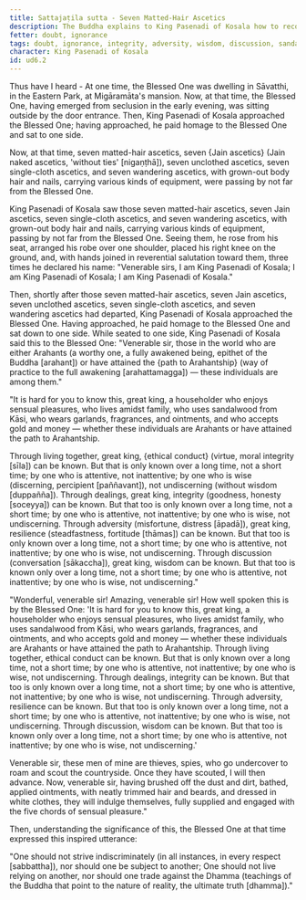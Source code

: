 ```yaml
---
title: Sattajaṭila sutta - Seven Matted-Hair Ascetics
description: The Buddha explains to King Pasenadi of Kosala how to recognize the character of another person.
fetter: doubt, ignorance
tags: doubt, ignorance, integrity, adversity, wisdom, discussion, sandalwood, garlands, fragrances, ointments, gold, money, ethical conduct, dealings, adversity, misfortune discussion, wisdom, ud, ud6
character: King Pasenadi of Kosala
id: ud6.2
---
```


Thus have I heard - At one time, the Blessed One was dwelling in Sāvatthi, in the Eastern Park, at Migāramāta's mansion. Now, at that time, the Blessed One, having emerged from seclusion in the early evening, was sitting outside by the door entrance. Then, King Pasenadi of Kosala approached the Blessed One; having approached, he paid homage to the Blessed One and sat to one side.

Now, at that time, seven matted-hair ascetics, seven \{Jain ascetics} (Jain naked ascetics, 'without ties' [nigaṇṭhā]), seven unclothed ascetics, seven single-cloth ascetics, and seven wandering ascetics, with grown-out body hair and nails, carrying various kinds of equipment, were passing by not far from the Blessed One.

King Pasenadi of Kosala saw those seven matted-hair ascetics, seven Jain ascetics, seven single-cloth ascetics, and seven wandering ascetics, with grown-out body hair and nails, carrying various kinds of equipment, passing by not far from the Blessed One. Seeing them, he rose from his seat, arranged his robe over one shoulder, placed his right knee on the ground, and, with hands joined in reverential salutation toward them, three times he declared his name: "Venerable sirs, I am King Pasenadi of Kosala; I am King Pasenadi of Kosala; I am King Pasenadi of Kosala."

Then, shortly after those seven matted-hair ascetics, seven Jain ascetics, seven unclothed ascetics, seven single-cloth ascetics, and seven wandering ascetics had departed, King Pasenadi of Kosala approached the Blessed One. Having approached, he paid homage to the Blessed One and sat down to one side. While seated to one side, King Pasenadi of Kosala said this to the Blessed One: "Venerable sir, those in the world who are either Arahants (a worthy one, a fully awakened being, epithet of the Buddha [arahant]) or have attained the \{path to Arahantship} (way of practice to the full awakening [arahattamagga]) — these individuals are among them."

"It is hard for you to know this, great king, a householder who enjoys sensual pleasures, who lives amidst family, who uses sandalwood from Kāsi, who wears garlands, fragrances, and ointments, and who accepts gold and money — whether these individuals are Arahants or have attained the path to Arahantship.

Through living together, great king, \{ethical conduct} (virtue, moral integrity [sīla]) can be known. But that is only known over a long time, not a short time; by one who is attentive, not inattentive; by one who is wise (discerning, percipient [paññavant]), not undiscerning (without wisdom [duppañña]). Through dealings, great king, integrity (goodness, honesty [soceyya]) can be known. But that too is only known over a long time, not a short time; by one who is attentive, not inattentive; by one who is wise, not undiscerning. Through adversity (misfortune, distress [āpadā]), great king, resilience (steadfastness, fortitude [thāmas]) can be known. But that too is only known over a long time, not a short time; by one who is attentive, not inattentive; by one who is wise, not undiscerning. Through discussion (conversation [sākaccha]), great king, wisdom can be known. But that too is known only over a long time, not a short time; by one who is attentive, not inattentive; by one who is wise, not undiscerning."

"Wonderful, venerable sir! Amazing, venerable sir! How well spoken this is by the Blessed One: 'It is hard for you to know this, great king, a householder who enjoys sensual pleasures, who lives amidst family, who uses sandalwood from Kāsi, who wears garlands, fragrances, and ointments, and who accepts gold and money — whether these individuals are Arahants or have attained the path to Arahantship. Through living together, ethical conduct can be known. But that is only known over a long time, not a short time; by one who is attentive, not inattentive; by one who is wise, not undiscerning. Through dealings, integrity can be known. But that too is only known over a long time, not a short time; by one who is attentive, not inattentive; by one who is wise, not undiscerning. Through adversity, resilience can be known. But that too is only known over a long time, not a short time; by one who is attentive, not inattentive; by one who is wise, not undiscerning. Through discussion, wisdom can be known. But that too is known only over a long time, not a short time; by one who is attentive, not inattentive; by one who is wise, not undiscerning.'

Venerable sir, these men of mine are thieves, spies, who go undercover to roam and scout the countryside. Once they have scouted, I will then advance. Now, venerable sir, having brushed off the dust and dirt, bathed, applied ointments, with neatly trimmed hair and beards, and dressed in white clothes, they will indulge themselves, fully supplied and engaged with the five chords of sensual pleasure."

Then, understanding the significance of this, the Blessed One at that time expressed this inspired utterance:

"One should not strive indiscriminately (in all instances, in every respect [sabbattha]),
nor should one be subject to another;
One should not live relying on another,
nor should one trade against the Dhamma (teachings of the Buddha that point to the nature of reality, the ultimate truth [dhamma])."